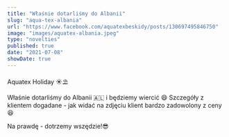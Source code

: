 ```yaml
---
title: "Właśnie dotarliśmy do Albanii"
slug: "aqua-tex-albania"
url: "https://www.facebook.com/aquatexbeskidy/posts/130697495846750"
image: "images/aquatex-albania.jpeg"
type: "novelties"
published: true
date: "2021-07-08"
showDate: true
---
```


Aquatex Holiday ☀️⛱

Właśnie dotarliśmy do Albanii 🇦🇱 i będziemy wiercić 😄 Szczegóły z klientem dogadane - jak widać na zdjęciu klient bardzo zadowolony z ceny 😆

Na prawdę - dotrzemy wszędzie!😎
